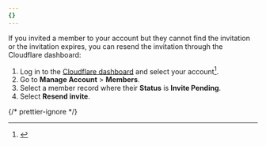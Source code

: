 ```yaml
---
{}
---
```



If you invited a member to your account but they cannot find the invitation or the invitation expires, you can resend the invitation through the Cloudflare dashboard:

1. Log in to the [Cloudflare dashboard](https://dash.cloudflare.com/login) and select your account[^1].
2. Go to **Manage Account** > **Members**.
3. Select a member record where their **Status** is **Invite Pending**.
4. Select **Resend invite**.

{/* prettier-ignore */}
[^1]: <Render file="account-member-manage-limitation" product="fundamentals" />
